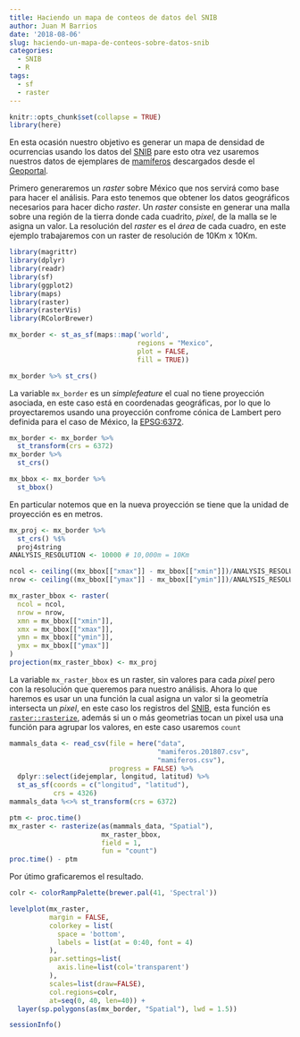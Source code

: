 ```yaml
---
title: Haciendo un mapa de conteos de datos del SNIB
author: Juan M Barrios
date: '2018-08-06'
slug: haciendo-un-mapa-de-conteos-sobre-datos-snib
categories:
  - SNIB
  - R
tags:
  - sf
  - raster
---
```


```r
knitr::opts_chunk$set(collapse = TRUE)
library(here)
```

En esta ocasión nuestro objetivo es generar un mapa de densidad de 
ocurrencias usando los datos del [SNIB] pare esto otra vez usaremos nuestros
datos de ejemplares de 
[mamíferos](http://www.snib.mx/ejemplares/mamiferos.201807.csv.zip) descargados 
desde el [Geoportal]. 

Primero generaremos un _raster_ sobre México que nos servirá como base para 
hacer el análisis. Para esto tenemos que obtener los datos 
geográficos necesarios para hacer dicho _raster_. Un _raster_ consiste en generar 
una malla sobre una región de la tierra donde cada cuadrito, _pixel_, de la malla se le 
asigna un valor. La resolución del _raster_ es el _área_ de cada cuadro, en este
ejemplo trabajaremos con un raster de resolución de 10Km x 10Km.

```r
library(magrittr)
library(dplyr)
library(readr)
library(sf)
library(ggplot2)
library(maps)
library(raster)
library(rasterVis)
library(RColorBrewer)

mx_border <- st_as_sf(maps::map('world', 
                                regions = "Mexico", 
                                plot = FALSE, 
                                fill = TRUE))

mx_border %>% st_crs()
```

La variable `mx_border` es un _simplefeature_ el cual no tiene proyección 
asociada, en este caso está en coordenadas geográficas, por lo que lo 
proyectaremos usando una proyección confrome cónica de Lambert pero definida
para el caso de México, la [EPSG:6372](https://epsg.io/6372).

```r
mx_border <- mx_border %>% 
  st_transform(crs = 6372)
mx_border %>%
  st_crs()

mx_bbox <- mx_border %>%
  st_bbox()
```

En particular notemos que en la nueva proyección se tiene que la unidad de 
proyección es en metros.

```r
mx_proj <- mx_border %>% 
  st_crs() %$% 
  proj4string
ANALYSIS_RESOLUTION <- 10000 # 10,000m = 10Km 

ncol <- ceiling((mx_bbox[["xmax"]] - mx_bbox[["xmin"]])/ANALYSIS_RESOLUTION)
nrow <- ceiling((mx_bbox[["ymax"]] - mx_bbox[["ymin"]])/ANALYSIS_RESOLUTION)

mx_raster_bbox <- raster(
  ncol = ncol, 
  nrow = nrow, 
  xmn = mx_bbox[["xmin"]], 
  xmx = mx_bbox[["xmax"]], 
  ymn = mx_bbox[["ymin"]], 
  ymx = mx_bbox[["ymax"]]
) 
projection(mx_raster_bbox) <- mx_proj
```

La variable `mx_raster_bbox` es un raster, sin valores para cada _pixel_ pero
con la resolución que queremos para nuestro análisis. Ahora lo que haremos es 
usar un una función la cual asigna un valor si la geometría intersecta un 
_pixel_, en este caso los registros del [SNIB], esta función es 
[`raster::rasterize`](https://www.rdocumentation.org/packages/raster/versions/2.6-7/topics/rasterize),
además si un o más geometrias tocan un pixel usa una función para agrupar los 
valores, en este caso usaremos `count`

```r
mammals_data <- read_csv(file = here("data", 
                                     "mamiferos.201807.csv", 
                                     "mamiferos.csv"),
                         progress = FALSE) %>%
  dplyr::select(idejemplar, longitud, latitud) %>%
  st_as_sf(coords = c("longitud", "latitud"),
           crs = 4326)
mammals_data %<>% st_transform(crs = 6372)

ptm <- proc.time()
mx_raster <- rasterize(as(mammals_data, "Spatial"), 
                       mx_raster_bbox, 
                       field = 1, 
                       fun = "count")
proc.time() - ptm
```

Por útimo graficaremos el resultado.

```r
colr <- colorRampPalette(brewer.pal(41, 'Spectral'))

levelplot(mx_raster, 
          margin = FALSE,                       
          colorkey = list(
            space = 'bottom',                   
            labels = list(at = 0:40, font = 4)  
          ),    
          par.settings=list(
            axis.line=list(col='transparent') 
          ),
          scales=list(draw=FALSE),            
          col.regions=colr,                   
          at=seq(0, 40, len=40)) +           
  layer(sp.polygons(as(mx_border, "Spatial"), lwd = 1.5))    
```

```r
sessionInfo()
```

[SNIB]: http://www.snib.mx/
[Geoportal]: http://geoportal.conabio.gob.mx/